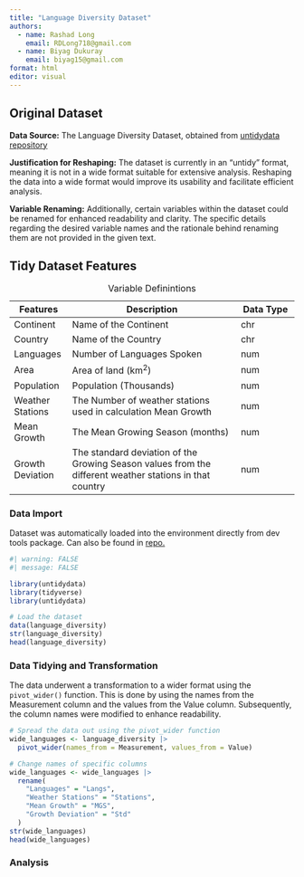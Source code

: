 ```yaml
---
title: "Language Diversity Dataset"
authors: 
  - name: Rashad Long
    email: RDLong718@gmail.com
  - name: Biyag Dukuray
    email: biyag15@gmail.com
format: html
editor: visual
---
```


## Original Dataset

**Data Source:** The Language Diversity Dataset, obtained from [untidydata repository](https://github.com/jvcasillas/untidydata)

**Justification for Reshaping:** The dataset is currently in an "untidy" format, meaning it is not in a wide format suitable for extensive analysis. Reshaping the data into a wide format would improve its usability and facilitate efficient analysis.

**Variable Renaming:** Additionally, certain variables within the dataset could be renamed for enhanced readability and clarity. The specific details regarding the desired variable names and the rationale behind renaming them are not provided in the given text.

## Tidy Dataset Features

| Features         | Description                                                                                             | Data Type |
|---------------|-------------------------------------------|---------------|
| Continent        | Name of the Continent                                                                                   | chr       |
| Country          | Name of the Country                                                                                     | chr       |
| Languages        | Number of Languages Spoken                                                                              | num       |
| Area             | Area of land (km^2^)                                                                                    | num       |
| Population       | Population (Thousands)                                                                                  | num       |
| Weather Stations | The Number of weather stations used in calculation Mean Growth                                          | num       |
| Mean Growth      | The Mean Growing Season (months)                                                                        | num       |
| Growth Deviation | The standard deviation of the Growing Season values from the different weather stations in that country | num       |

: Variable Definintions

### Data Import

Dataset was automatically loaded into the environment directly from dev tools package. Can also be found in [repo.](https://github.com/jvcasillas/untidydata)

```r
#| warning: FALSE
#| message: FALSE

library(untidydata)
library(tidyverse)
library(untidydata)

# Load the dataset
data(language_diversity)
str(language_diversity)
head(language_diversity)
```

### Data Tidying and Transformation

The data underwent a transformation to a wider format using the `pivot_wider()` function. This is done by using the names from the Measurement column and the values from the Value column. Subsequently, the column names were modified to enhance readability.

```r
# Spread the data out using the pivot_wider function
wide_languages <- language_diversity |> 
  pivot_wider(names_from = Measurement, values_from = Value)

# Change names of specific columns
wide_languages <- wide_languages |>
  rename(
    "Languages" = "Langs",
    "Weather Stations" = "Stations",
    "Mean Growth" = "MGS",
    "Growth Deviation" = "Std"
  )
str(wide_languages)
head(wide_languages)
```

### Analysis
